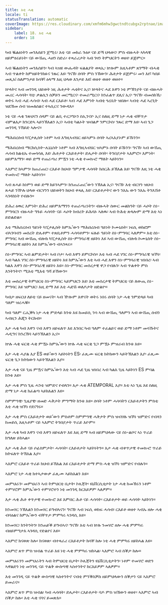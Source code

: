 ```yaml
---
title: እቲ ሓቂ
locale: ti
statusTranslation: automatic
coverImage: https://res.cloudinary.com/xmfm6mhw3gwctndtcubgx2rptnae/image/upload/v1740337243/small_cover_educacion_fundamental_a051170f1c.webp
sidebar:
    label: 18. እቲ ሓቂ
    order: 18
---
```

ካብ ቘልዕነትን መንእሰይን ጀሚሩ፡ እቲ ናይ መከራ ጉዕዞ ናይ ድኻ ህላወና፡ ምስ ብዙሓት ኣካላዊ ዘይምዕሩይነት፡ ናይ ውሽጢ ሓዘን ስድራ፡ ተጻራሪታት ኣብ ገዛን ትምህርትን ወዘተ ይጅምር።

ኣብ ቘልዕነትን መንእሰይን፡ ካብ ኣዝዩ ውሑዳት ፍልልያት ወጻኢ፡ ኵሎም እዚኣቶም ጸገማት ብሓቂ ኣብ ጥልቀት ከምዘይትንክፉና ንጹር እዩ፡ ግናኸ፡ ሰባት ምስ ንኸውን፡ ሕቶታት ይጅምሩ፡ መን እየ፧ ካበይ መጺአ፧ ስለምንታይ ክሳቐ፧ ዕላማ እዚ ህላወ እንታይ እዩ፧ ወዘተ ወዘተ ወዘተ።

ኵላትና ኣብ መንገዲ ህይወት ነዚ ሕቶታት ሓቲትና ኢና፡ ኵላትና ሓደ እዋን ነቲ ምኽንያት ናይ ብዙሓት መሪር ሓሳባት፡ ጓሂ፡ ቃልሲን ስቓይን መርሚርና፡ ተመራሚርና፡ ክንፈልጥ ደሊና ኢና፡ ግናኸ፡ ብመሰከኺ፡ ወትሩ ኣብ ሓደ ሓሳብ፡ ኣብ ሓደ ርእይቶ፡ ኣብ ሓደ እምነት ኣብቲ ጎረቤት ዝበሎ፡ ኣብቲ ሓደ ኣረጊት ዝደኸመ ሰብ ዝመለሰልና ተኣሲርና ንውዳእ።

ነቲ ናይ ሓቂ ንጽህናን ሰላም ናይ ልቢ ተረጋግኦን ስኢንናዮ ኢና ስለዚ ድማ ነታ ሓቂ ብቐጥታ ብምልእታ ክንርድኣ ኣይንኽእልን ኢና፡ ኣብቲ ካልኦት ዝብልዎ ንምርኮስ፡ ንጹር ድማ እዩ፡ ኣብ ጌጋ መንገዲ ንኸይድ ኣሎና።

ማሕበረሰብ ካፒታሊስት ነቶም ኣብ እግዚኣብሄር ዘይኣምኑ ሰባት ኣረኣእያኦም ይኹንን።

ማሕበረሰብ ማርክሲስት-ሌኒኒስት ነቶም ኣብ እግዚኣብሄር ዝኣምኑ ሰባት ይኹንን፡ ግናኸ፡ ኣብ ውሽጢ ሓሳብ ክልቲኡ ተመሳሳሊ እዩ፡ ሕቶታት ርእይቶታት፡ ድሌታት ሰባት፡ ትንበያታት ኣእምሮ። እምነት፡ ዘይምእማን፡ ወይ ድማ ተጠራጣሪ ምዃን ነቲ ሓቂ ተመኲሮ ማለት ኣይኮነን።

ኣእምሮ ክኣምን፡ ክጠራጠር፡ ርእይቶ ክህብ፡ ግምታዊ ሓሳባት ክሰርሕ ይኽእል እዩ፡ ግናኸ፡ እዚ ነቲ ሓቂ ተመኲሮ ማለት ኣይኮነን።

ኣብ ጸሓይ ከነምን ወይ ድማ ከይንኣምን፡ ክንጠራጠር’ውን ንኽእል ኢና፡ ግናኸ፡ እቲ ብርሃን ዝህብ ጸሓይ ንዅሉ ህላወ ብርሃንን ህይወትን ክህብ ቀጻሊ እዩ፡ ርእይቶታትና ውን ንእኡ ውን ንእኡ ትንእሽቶ ኣገዳስነት የብሉን።

ድሕሪ ዕዉር እምነት፡ ድሕሪ ዘይምእማንን ተጠራጣሪነትን፡ ብዙሓት ስውር መልክዓት ናይ ሓሶት ስነ-ምግባርን ብዙሓት ግጉይ ሓሳባት ናይ ሓሶት ክብረት ይሕባኦ ኣለዉ፡ ኣብ ትሕቲ ጽላሎም ድማ እቲ ኣነ ይድልድል።

እቲ ማሕበረሰብ ዓይነት ካፒታሊስት ከምኡ’ውን ማሕበረሰብ ዓይነት ኮሙኒስት፡ ነፍሲ ወከፎም ብኣገባብን መሰረት ድሌቶም፡ ተጸቢቶምን ሓሳባቶምን፡ ፍሉይ ዓይነት ስነ-ምግባር ኣለዎም። እቲ ስነ-ምግባር ኣብ ውሽጢ ብሎክ ካፒታሊስት ስነ-ምግባራዊ ዘይኮነ እዩ ኣብ ውሽጢ ብሎክ ኮሙኒስት ስነ-ምግባራዊ ዘይኮነ እዩ ከምኡ’ውን ብኣንጻሩ።

ስነ-ምግባር ኣብ ልምድታት፡ ኣብ ቦታ፡ ኣብ እዋን ይምርኮስ። እቲ ኣብ ሓደ ሃገር ስነ-ምግባራዊ ዝኾነ፡ ኣብ ካልእ ሃገር ስነ-ምግባራዊ ዘይኮነ እዩ ከምኡ’ውን እቲ ኣብ ሓደ እዋን ስነ-ምግባራዊ ዝነበረ፡ ኣብ ካልእ እዋን ስነ-ምግባራዊ ዘይኮነ እዩ። ስነ-ምግባር መሰረታዊ ዋጋ የብሉን፡ ኣብ ጥልቀት ምስ እንትንትኖ፡ ሚእቲ ሚእቲ ዓሻ ይኸውን።

እቲ መሰረታዊ ትምህርቲ ስነ-ምግባር ኣይምህርን እዩ፡ እቲ መሰረታዊ ትምህርቲ ናይ ለውጢ ስነ-ምግባር እዩ ዝምህር፡ እዚ ድማ እዩ እቲ ሓድሽ ወለዶታት ዘድልዮ።

ካብታ ዘፍርህ ለይቲ ናይ ዘመናት፡ ኣብ ዅሎም እዋናት ወትሩ ነበሩ ሰባት ነታ ሓቂ ንምድላይ ካብ ዓለም ዝረሓቑ።

ካብ ዓለም ርሒቕካ ነታ ሓቂ ምድላይ ከንቱ እዩ ከመይሲ ንሳ ኣብ ውሽጢ ዓለምን ኣብ ውሽጢ ሰብን ኣብዚን ሕጂን ትርከብ።

እታ ሓቂ ካብ እዋን ናብ እዋን ዘይፍለጥ እዩ እንበር ካብ ዓለም ተፈልይና ወይ ድማ ነቶም መሳኹትና ሓዲግና ክንረኽባ ኣይንኽእልን ኢና።

ኵሉ ሓቂ ፍርቂ ሓቂ ምዃኑ ከምኡ’ውን ኵሉ ሓቂ ፍርቂ ጌጋ ምዃኑ ምዝራብ ከንቱ እዩ።

እታ ሓቂ ሓያል እያ ES ወይ’ውን ኣይኮነትን ES፡ ፈጺሙ ፍርቂ ክትከውን ኣይትኽእልን እያ፡ ፈጺሙ ፍርቂ ጌጋ ክትከውን ኣይትኽእልን እያ።

እታ ሓቂ ናይ ጊዜ ምዃና ከምኡ’ውን እቲ ኣብ ሓደ ጊዜ ዝነበረ ኣብ ካልእ ጊዜ ኣይኮነን ES ምባል ከንቱ እዩ።

እታ ሓቂ ምስ ጊዜ ሓንቲ ዝምድና የብላን። እታ ሓቂ ATEMPORAL እያ። እቲ ኣነ ጊዜ እዩ ስለዚ ድማ ነታ ሓቂ ክፈልጣ ኣይክእልን እዩ።

ስምምዓዊ፡ ጊዜያዊ፡ ዘመድ ሓቅታት ምግማት ከንቱ እዩ። ሰባት ነቶም ሓሳባትን ርእይቶታትን ምስቲ እቲ ሓቂ ዝኾነ የደናግሩ።

እታ ሓቂ ምስ ርእይቶታት ወይ’ውን ምስቶም ስምምዓዊ ሓቅታት ምስ ዝብሃሉ ዝኾነ ዝምድና የብላን ከመይሲ እዚኣቶም ናይ ኣእምሮ ትንበያታት ጥራይ እዮም።

እታ ሓቂ ካብ እዋን ናብ እዋን ዘይፍለጥ እዩ እዚ ድማ ኣብ ዘይምህላው ናይ ስነ-ልቦና ኣነ ጥራይ ክግለጽ ይከኣል።

እታ ሓቂ ሕቶ ናይ ሶፊስምታት፡ ሓሳባት፡ ርእይቶታት ኣይኮነትን። እታ ሓቂ ብቀጥታዊ ተመኲሮ ጥራይ ክትፍለጥ ትኽእል እያ።

ኣእምሮ ርእይቶ ጥራይ ክህብ ይኽእል እዩ ርእይቶታት ድማ ምስ ሓቂ ዝኾነ ዝምድና የብሉን።

ኣእምሮ ነታ ሓቂ ክተኣታውቃ ፈጺሙ ኣይክእልን እዩ።

መምህራን፡ መምህራን ኣብ ትምህርቲ ቤታት፡ ኮሌጃት፡ ዩኒቨርሲቲታት ነታ ሓቂ ክመኽሩን ነቶም ተምሃሮም ከምኡ’ውን ተምሃሮተን ነቲ መንገዲ ከርእይዎም ኣለዎም።

እታ ሓቂ ሕቶ ቀጥታዊ ተመኲሮ እዩ እምበር ሕቶ ናይ ሓሳባት፡ ርእይቶታት ወይ ሓሳባት ኣይኮነን።

ክንመሃር ንኽእልን ክንመሃር ይግብኣናን፡ ግናኸ፡ ኣብ ነፍሲ ወከፍ ሓሳብ፡ ርእይቶ ወዘተ ኣብኡ ዘሎ ሓቂ ብባዕልና ከምኡ’ውን ብቐጥታ ምምካሩ ኣገዳሲ እዩ።

ክንመሃር፡ ክንትንትን፡ ክንጠይቕ ይግብኣና፡ ግናኸ፡ እቲ ኣብ ኵሉ ንመሃሮ ዘሎ ሓቂ ምምካሩ ብዘይምግታእ ኣገዳሲ የድልየና እዩ።

ኣእምሮ ክናወጽ ከሎ፡ ክናወጽ፡ ብተጻራሪ ርእይቶታት ክሳቐ ከሎ ነቲ ሓቂ ምምካሩ ዘይከኣል እዩ።

ኣእምሮ ጸጥ ምስ ዝብል ጥራይ እዩ ነቲ ሓቂ ምምካሩ ዝከኣል፡ ኣእምሮ ኣብ ስቕታ ከሎ።

መምህራንን መምህራትን ኣብ ትምህርቲ ቤታት፡ ኮሌጃትን ዩኒቨርሲቲታትን፡ ነቶም ተመሃሮ ወድን ኣዋልድን ነቲ መንገዲ ናይ ጥልቅ ውስጣዊ ኣስተንትኖ ከርእይዎም ኣለዎም።

እቲ መንገዲ ናይ ጥልቅ ውስጣዊ ኣስተንትኖ ናብቲ ምንቕስቓስ ዘይምህላውን ስቕታን ናይ ኣእምሮ ይመራና።

ኣእምሮ ጸጥ ምስ ዝብል፡ ካብ ሓሳባት፡ ድሌታት፡ ርእይቶታት ባዶ ምስ ዝኸውን ወዘተ፡ ኣእምሮ ኣብ ስቕታ ከሎ፡ እቲ ሓቂ ናባና ይመጽእ።

